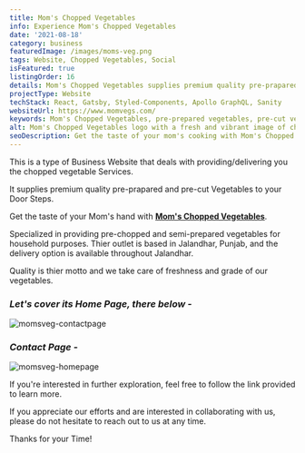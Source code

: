 ```yaml
---
title: Mom's Chopped Vegetables
info: Experience Mom's Chopped Vegetables
date: '2021-08-18'
category: business
featuredImage: /images/moms-veg.png
tags: Website, Chopped Vegetables, Social
isFeatured: true
listingOrder: 16
details: Mom's Chopped Vegetables supplies premium quality pre-prapared and pre-cut Vegetables to your Door Steps. Get the taste of your Mom's hand with Moms Chopped Vegetables.
projectType: Website
techStack: React, Gatsby, Styled-Components, Apollo GraphQL, Sanity
websiteUrl: https://www.momvegs.com/
keywords: Mom's Chopped Vegetables, pre-prepared vegetables, pre-cut vegetables, Jalandhar, Punjab, doorstep delivery, fresh vegetables, high-quality vegetables.
alt: Mom's Chopped Vegetables logo with a fresh and vibrant image of chopped vegetables in the background.
seoDescription: Get the taste of your mom's cooking with Mom's Chopped Vegetables. We supply premium quality pre-prepared and pre-cut vegetables right to your doorstep. Based in Jalandhar, Punjab, our delivery options are available throughout the city. Quality is our top priority, ensuring that our vegetables are always fresh and of the best grade.
---
```


This is a type of Business Website that deals with providing/delivering you the chopped vegetable Services.

It supplies premium quality pre-prapared and pre-cut Vegetables to your Door Steps.

Get the taste of your Mom's hand with **[Mom's Chopped Vegetables](https://www.momvegs.com/)**.

Specialized in providing pre-chopped and semi-prepared vegetables for household purposes. Thier outlet is based in Jalandhar, Punjab, and the delivery option is available throughout Jalandhar.

Quality is thier motto and we take care of freshness and grade of our vegetables.

### _Let's cover its Home Page, there below -_

![momsveg-contactpage](../images/momvegs-contact.jpeg)

### _Contact Page -_

![momsveg-homepage](../images/momvegs-homepage.jpeg)

If you're interested in further exploration, feel free to follow the link provided to learn more.

If you appreciate our efforts and are interested in collaborating with us, please do not hesitate to reach out to us at any time.

Thanks for your Time!
